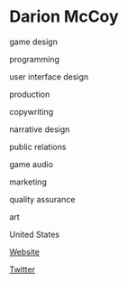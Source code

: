 # Darion McCoy

<Skills>

game design

programming

user interface design

production

copywriting

narrative design

public relations

game audio

marketing

quality assurance

art

</Skills>

<Location>

United States

</Location>

<Personal>

[Website](http://www.darionmccoy.com/)

[Twitter](http://twitter.com/darionmccoy)

</Personal>


